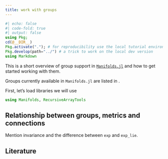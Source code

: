 ```yaml
---
title: work with groups
---
```


```julia
#| echo: false
#| code-fold: true
#| output: false
using Pkg;
cd(@__DIR__)
Pkg.activate("."); # for reproducibility use the local tutorial environment.
Pkg.develop(path="../") # a trick to work on the local dev version
using Markdown
```

This is a short overview of group support in [`Manifolds.jl`](https://juliamanifolds.github.io/Manifolds.jl/) and how to get started working with them.

Groups currently available in `Manifolds.jl` are listed in ``[group section](@ref GroupManifoldSection)``{=commonmark}.

First, let's load libraries we will use

```julia
using Manifolds, RecursiveArrayTools
```


## Relationship between groups, metrics and connections


Mention invariance and the difference between `exp` and `exp_lie`.


## Literature

````{=commonmark}
```@bibliography
Pages = ["groups.md"]
Canonical=false
```
````